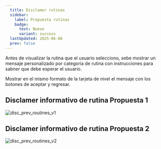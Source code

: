 ```yaml
---
  title: Disclamer rutinas
  sidebar:
    label: Propuesta rutinas
    badge:
      text: Nuevo
      variant: success
  lastUpdated: 2025-06-06
  prev: false
---
```


Antes de visualizar la rutina que el usuario selecciono, sebe mostrar un mensaje personalizado
por categoria de rutina con instrucciones para sabner que debe esperar el usuario.

Mostrar en el mismo formato de la tarjeta de nivel el mensaje con los botones de aceptar y regresar.

## Disclamer informativo de rutina Propuesta 1
![disc_prev_routines_v1](./assets/disc_prev_routines_v1.png)

## Disclamer informativo de rutina Propuesta 2
![disc_prev_routines_v2](./assets/disc_prev_routines_v2.png)
